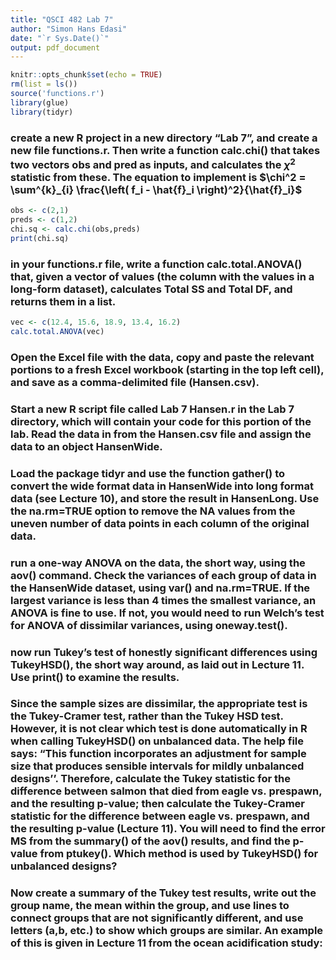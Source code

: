 ```yaml
---
title: "QSCI 482 Lab 7"
author: "Simon Hans Edasi"
date: "`r Sys.Date()`"
output: pdf_document
---
```


```r
knitr::opts_chunk$set(echo = TRUE)
rm(list = ls())
source('functions.r')
library(glue)
library(tidyr)
```



\section{Exercise 1}

### create a new R project in a new directory “Lab 7”, and create a new file functions.r. Then write a function calc.chi() that takes two vectors obs and pred as inputs, and calculates the $\chi^2$ statistic from these. The equation to implement is  $\chi^2 = \sum^{k}_{i} \frac{\left( f_i - \hat{f}_i \right)^2}{\hat{f}_i}$
```r
obs <- c(2,1)
preds <- c(1,2)
chi.sq <- calc.chi(obs,preds)
print(chi.sq)
```
\section{Exercise 2}
### in your functions.r file, write a function calc.total.ANOVA() that, given a vector of values (the column with the values in a long-form dataset), calculates Total SS and Total DF, and returns them in a list.
```r
vec <- c(12.4, 15.6, 18.9, 13.4, 16.2)
calc.total.ANOVA(vec) 
```

\section{Exercise 3}
###  Open the Excel file with the data, copy and paste the relevant portions to a fresh Excel workbook (starting in the top left cell), and save as a comma-delimited file (Hansen.csv).


\section{Exercise 4}
### Start a new R script file called Lab 7 Hansen.r in the Lab 7 directory, which will contain your code for this portion of the lab. Read the data in from the Hansen.csv file and assign the data to an object HansenWide. 

\section{Exercise 5}
### Load the package tidyr and use the function gather() to convert the wide format data in HansenWide into long format data (see Lecture 10), and store the result in HansenLong. Use the na.rm=TRUE option to remove the NA values from the uneven number of data points in each column of the original data.



\section{Exercise 6}
###  run a one-way ANOVA on the data, the short way, using the aov() command. Check the variances of each group of data in the HansenWide dataset, using var() and na.rm=TRUE. If the largest variance is less than 4 times the smallest variance, an ANOVA is fine to use. If not, you would need to run Welch’s test for ANOVA of dissimilar variances, using oneway.test().



\section{Exercise 7}
###  now run Tukey’s test of honestly significant differences using TukeyHSD(), the short way around, as laid out in Lecture 11. Use print() to examine the results. 


\section{Exercise 8}
### Since the sample sizes are dissimilar, the appropriate test is the Tukey-Cramer test, rather than the Tukey HSD test. However, it is not clear which test is done automatically in R when calling TukeyHSD() on unbalanced data. The help file says: “This function incorporates an adjustment for sample size that produces sensible intervals for mildly unbalanced designs''. Therefore, calculate the Tukey statistic for the difference between salmon that died from eagle vs. prespawn, and the resulting p-value; then calculate the Tukey-Cramer statistic for the difference between eagle vs. prespawn, and the resulting p-value (Lecture 11). You will need to find the error MS from the summary() of the aov() results, and find the p-value from ptukey(). Which method is used by TukeyHSD() for unbalanced designs?

\section{Exercise 9}
### Now create a summary of the Tukey test results, write out the group name, the mean within the group, and use lines to connect groups that are not significantly different, and use letters (a,b, etc.) to show which groups are similar. An example of this is given in Lecture 11 from the ocean acidification study: 